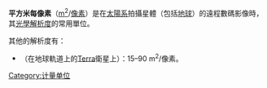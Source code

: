 {{unreferenced|time=2016-01-12T04:54:09+00:00}}
'''平方米每像素'''（[[平方米|m<sup>2</sup>]]/[[像素|像素]]）是在[[太陽系|太陽系]]拍攝星體（包括[[地球|地球]]）的遠程數碼影像時，其[[光學解析度|光學解析度]]的常用單位。

其他的解析度有：
* {{le|ASTER|Advanced Spaceborne Thermal Emission and Reflection Radiometer}}（在地球軌道上的[[Terra|Terra]]衛星上）：15–90 m<sup>2</sup>/像素。

{{度量衡小作品}}
[[Category:计量单位|Category:计量单位]]